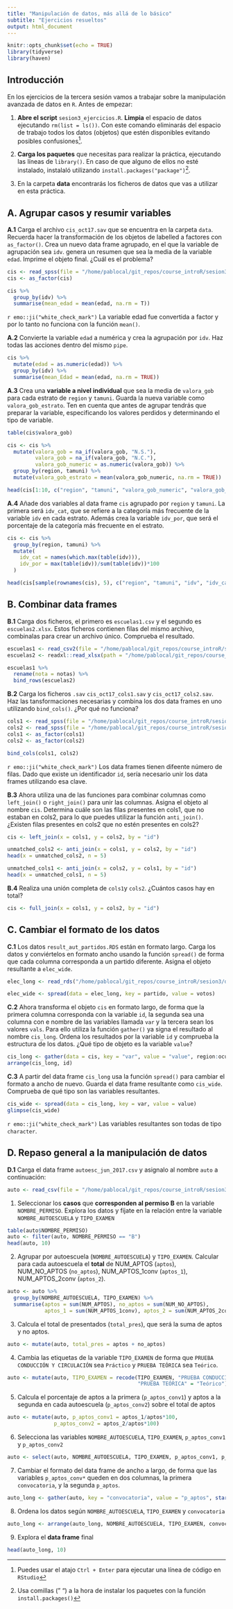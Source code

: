 ```yaml
---
title: "Manipulación de datos, más allá de lo básico"
subtitle: "Ejercicios resueltos"
output: html_document
---
```

```r
knitr::opts_chunk$set(echo = TRUE)
library(tidyverse)
library(haven)
```

## Introducción

En los ejercicios de la tercera sesión vamos a trabajar sobre la manipulación avanzada de datos en `R`. Antes de empezar:

1. **Abre el script** `sesion3_ejercicios.R`. **Limpia** el espacio de datos ejecutando `rm(list = ls())`. Con este comando eliminarás del espacio de trabajo todos los datos (objetos) que estén disponibles evitando posibles confusiones^[Puedes usar el atajo `Ctrl + Enter` para ejecutar una línea de código en `RStudio`].   


2. **Carga los paquetes** que necesitas para realizar la práctica, ejecutando las líneas de `library()`. En caso de que alguno de ellos no esté instalado, instalaló utilizando `install.packages("package")`^[Usa comillas (" ") a la hora de instalar los paquetes con la función `install.packages()`]. 

3. En la carpeta **data** encontrarás los ficheros de datos que vas a utilizar en esta práctica.

## A. Agrupar casos y resumir variables

**A.1** Carga el archivo `cis_oct17.sav` que se encuentra en la carpeta `data`. Recuerda hacer la transformación de los objetos de labelled a factores con `as_factor()`. Crea un nuevo data frame agrupado, en el que la variable de agrupación sea `idv`. genera un resumen que sea la media de la variable `edad`. Imprime el objeto final. ¿Cuál es el problema?

```r
cis <- read_spss(file = "/home/pablocal/git_repos/course_introR/sesion3/data/cis_oct17.sav")
cis <- as_factor(cis)

cis %>% 
  group_by(idv) %>% 
  summarise(mean_edad = mean(edad, na.rm = T))

```


`r emo::ji("white_check_mark")` La variable edad fue convertida a factor y por lo tanto no funciona con la función `mean()`.

**A.2** Convierte la variable `edad` a numérica y crea la agrupación por `idv`. Haz todas las acciones dentro del mismo `pipe`.


```r
cis %>% 
  mutate(edad = as.numeric(edad)) %>% 
  group_by(idv) %>% 
  summarise(mean_Edad = mean(edad, na.rm = TRUE))
```

**A.3** Crea una **variable a nivel individual** que sea la media de `valora_gob` para cada estrato de `region` y `tamuni`. Guarda la nueva variable como `valora_gob_estrato`. Ten en cuenta que antes de agrupar tendrás que preparar la variable, especificando los valores perdidos y determinando el tipo de variable.

```r
table(cis$valora_gob)

cis <- cis %>% 
  mutate(valora_gob = na_if(valora_gob, "N.S."),
         valora_gob = na_if(valora_gob, "N.C."),
         valora_gob_numeric = as.numeric(valora_gob)) %>% 
  group_by(region, tamuni) %>% 
  mutate(valora_gob_estrato = mean(valora_gob_numeric, na.rm = TRUE))

head(cis[1:10, c("region", "tamuni", "valora_gob_numeric", "valora_gob_estrato")])
```

**A.4** Añade dos variables al data frame `cis` agrupado por `region` y `tamuni`. La primera será `idv_cat`, que se refiere a la categoría más frecuente de la variable `idv` en cada estrato. Además crea la variable `idv_por`, que será el porcentaje de la categoría más frecuente en el estrato.

```r
cis <- cis %>% 
  group_by(region, tamuni) %>% 
  mutate(
    idv_cat = names(which.max(table(idv))),
    idv_por = max(table(idv))/sum(table(idv))*100
  )

head(cis[sample(rownames(cis), 5), c("region", "tamuni", "idv", "idv_cat", "idv_por")], n = 4)
```

  
## B. Combinar data frames 


**B.1** Carga dos ficheros, el primero es `escuelas1.csv` y el segundo es `escuelas2.xlsx`. Estos ficheros contienen filas del mismo archivo, combinalas para crear un archivo único. Comprueba el resultado. 

```r
escuelas1 <- read_csv2(file = "/home/pablocal/git_repos/course_introR/sesion3/data/escuelas1.csv", locale = locale(encoding = "Latin2"))
escuelas2 <- readxl::read_xlsx(path = "/home/pablocal/git_repos/course_introR/sesion3/data/escuelas2.xlsx")

escuelas1 %>% 
  rename(nota = notas) %>% 
  bind_rows(escuelas2)
```



**B.2** Carga los ficheros `.sav` `cis_oct17_cols1.sav` y `cis_oct17_cols2.sav`. Haz las tansformaciones necesarias y combina los dos data frames en uno utilizando `bind_cols()`. ¿Por qué no funciona?

```r
cols1 <- read_spss(file = "/home/pablocal/git_repos/course_introR/sesion3/data/cis_oct17_cols1.sav")
cols2 <- read_spss(file = "/home/pablocal/git_repos/course_introR/sesion3/data/cis_oct17_cols2.sav")
cols1 <- as_factor(cols1)
cols2 <- as_factor(cols2)
```

```r
bind_cols(cols1, cols2)
```



`r emo::ji("white_check_mark")` Los data frames tienen difeente número de filas. Dado que existe un identificador `id`, sería necesario unir los data frames utilizando esa clave.


**B.3** Ahora utiliza una de las funciones para combinar columnas como `left_join()` o `right_join()`  para unir las columnas. Asigna el objeto al nombre `cis`. Determina cuále son las filas presentes en cols1, que no estaban en cols2, para lo que puedes utilizar la función `anti_join()`. ¿Existen filas presentes en cols2 que no estén presentes en cols2?

```r
cis <- left_join(x = cols1, y = cols2, by = "id")

unmatched_cols2 <- anti_join(x = cols1, y = cols2, by = "id")
head(x = unmatched_cols2, n = 5)

unmatched_cols1 <- anti_join(x = cols2, y = cols1, by = "id")
head(x = unmatched_cols1, n = 5)
```

**B.4** Realiza una unión completa de `cols1`y `cols2`. ¿Cuántos casos hay en total?

```r
cis <- full_join(x = cols1, y = cols2, by = "id")
```


## C. Cambiar el formato de los datos 

**C.1** Los datos `result_aut_partidos.RDS` están en formato largo. Carga los datos y conviértelos en formato ancho usando la función `spread()` de forma que cada columna corresponda a un partido diferente. Asigna el objeto resultante a `elec_wide`.

```r
elec_long <- read_rds("/home/pablocal/git_repos/course_introR/sesion3/data/results_aut_partidos.RDS")

elec_wide <- spread(data = elec_long, key = partido, value = votos)
```

**C.2** Ahora transforma el objeto `cis` en formato largo, de forma que la primera columna corresponda con la variable `id`, la segunda sea una columna con e nombre de las variables llamada `var` y la tercera sean los valores `vals`. Para ello utiliza la función `gather()` ya signa el resultado al nombre `cis_long`. Ordena los resultados por la variable `id` y comprueba la estructura de los datos. ¿Qué tipo de objeto es la variable `value`?

```r
cis_long <- gather(data = cis, key = "var", value = "value", region:ocupa)
arrange(cis_long, id)
```

**C.3** A partir del data frame `cis_long` usa la función `spread()` para cambiar el formato a ancho de nuevo. Guarda el data frame resultante como `cis_wide`. Comprueba de qué tipo son las variables resultantes.

```r
cis_wide <- spread(data = cis_long, key = var, value = value)
glimpse(cis_wide)
```

`r emo::ji("white_check_mark")` Las variables resultantes son todas de tipo `character`.

## D. Repaso general a la manipulación de datos

**D.1** Carga el data frame `autoesc_jun_2017.csv` y asignalo al nombre `auto` a continuación:

```r
auto <- read_csv(file = "/home/pablocal/git_repos/course_introR/sesion3/data/autoesc_jun_2017.csv", locale = locale(encoding = "Latin1"))
```


1. Seleccionar los **casos** que **corresponden al permiso B** en la variable `NOMBRE_PERMISO`. Explora los datos y fíjate en la relación entre la variable `NOMBRE_AUTOESCUELA` y `TIPO_EXAMEN`

```r
table(auto$NOMBRE_PERMISO)
auto <- filter(auto, NOMBRE_PERMISO == "B")
head(auto, 10)
```

2. Agrupar por autoescuela (`NOMBRE_AUTOESCUELA`) y `TIPO_EXAMEN`. Calcular para cada autoescuela el **total** de NUM_APTOS (`aptos`), NUM_NO_APTOS (`no_aptos`), NUM_APTOS_1conv (`aptos_1`), NUM_APTOS_2conv (`aptos_2`).

```r
auto <- auto %>% 
  group_by(NOMBRE_AUTOESCUELA, TIPO_EXAMEN) %>% 
  summarise(aptos = sum(NUM_APTOS), no_aptos = sum(NUM_NO_APTOS), 
            aptos_1 = sum(NUM_APTOS_1conv), aptos_2 = sum(NUM_APTOS_2conv))
```


3. Calcula el total de presentados (`total_pres`), que será la suma de aptos y no aptos.

```r
auto <- mutate(auto, total_pres = aptos + no_aptos)
```

4. Cambia las etiquetas de la variable `TIPO_EXAMEN` de forma que `PRUEBA CONDUCCIÓN Y CIRCULACIÓN` sea `Práctico` y `PRUEBA TEÓRICA` sea `Teórico`.

```r
auto <- mutate(auto, TIPO_EXAMEN = recode(TIPO_EXAMEN, "PRUEBA CONDUCCIÓN Y CIRCULACIÓN" = "Práctico", 
                                          "PRUEBA TEÓRICA" = "Teórico"))
```


5. Calcula el porcentaje de aptos a la primera (`p_aptos_conv1`) y aptos a la segunda en cada autoescuela (`p_aptos_conv2`) sobre el total de aptos

```r
auto <- mutate(auto, p_aptos_conv1 = aptos_1/aptos*100,
               p_aptos_conv2 = aptos_2/aptos*100)
```


6. Selecciona las variables `NOMBRE_AUTOESCUELA`, `TIPO_EXAMEN`, `p_aptos_conv1` y `p_aptos_conv2`

```r
auto <- select(auto, NOMBRE_AUTOESCUELA, TIPO_EXAMEN, p_aptos_conv1, p_aptos_conv2)
```


7. Cambiar el formato del data frame de ancho a largo, de forma que las variables `p_aptos_conv*` queden en dos columnas, la primera `convocatoria`, y la segunda `p_aptos`.

```r
auto_long <- gather(auto, key = "convocatoria", value = "p_aptos", starts_with("p_aptos"))
```

8. Ordena los datos según `NOMBRE_AUTOESCUELA`, `TIPO_EXAMEN` y `convocatoria`

```r
auto_long <- arrange(auto_long, NOMBRE_AUTOESCUELA, TIPO_EXAMEN, convocatoria)
```


9. Explora el **data frame** final

```r
head(auto_long, 10)
```


